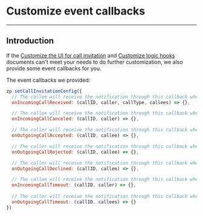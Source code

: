 # Customize event callbacks

- - -

## Introduction

If the [Customize the UI for call invitation](./02-Customize%20the%20UI%20for%20call%20invitation.mdx) and [Customize logic hooks](./04-Customize%20call%20invitation%20config.mdx) documents can't meet your needs to do further customization, we also provide some event callbacks for you.

The event callbacks we provided:

```javascript
zp.setCallInvitationConfig({
  // The callee will receive the notification through this callback when receiving a call invitation.
  onIncomingCallReceived: (callID, caller, callType, callees) => {},

  // The callee will receive the notification through this callback when the caller canceled the call invitation.  
  onIncomingCallCanceled: (callID, caller) => {},

  // The caller will receive the notification through this callback when the callee accepts the call invitation. 
  onOutgoingCallAccepted: (callID, callee) => {},

  // The caller will receive the notification through this callback when the callee is on a call.
  onOutgoingCallRejected: (callID, callee) => {},

  // The caller will receive the notification through this callback when the callee declines the call invitation. 
  onOutgoingCallDeclined: (callID, callee) => {},

  // The callee will receive the notification through this callback when he didn't respond to the call invitation. 
  onIncomingCallTimeout: (callID, caller) => {},
  
  // The caller will receive the notification through this callback when the call invitation timed out.
  onOutgoingCallTimeout: (callID, callees) => {}
})
```

